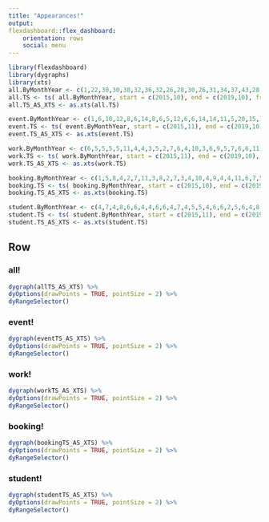 ```yaml
---
title: "Appearances!"
output:
flexdashboard::flex_dashboard:
    orientation: rows
    social: menu
---
```

```r
library(flexdashboard)
library(dygraphs)
library(xts)
all.ByMonthYear <- c(1,22,30,30,38,32,36,32,26,28,30,26,31,34,37,43,28,22,48,37,35,37,29,37,27,36,27,36,26,44,29,31,39,21,40,22,38,36,30,33,31,34,32,33,33,28,21,23,31
all.TS <- ts( all.ByMonthYear, start = c(2015,10), end = c(2019,10), frequency = 12)
all.TS_AS_XTS <- as.xts(all.TS)

event.ByMonthYear <- c(1,6,10,12,8,6,14,8,6,5,12,6,6,14,14,11,5,20,15,12,11,8,5,4,17,4,14,9,17,1,5,9,7,11,7,11,14,8,10,11,13,12,12,10,5,4,1,11
event.TS <- ts( event.ByMonthYear, start = c(2015,11), end = c(2019,10), frequency = 12)
event.TS_AS_XTS <- as.xts(event.TS)

work.ByMonthYear <- c(6,5,5,5,5,11,4,4,3,5,2,7,6,4,10,3,6,9,5,7,6,6,11,8,4,3,2,3,10,9,5,7,5,7,3,9,7,6,6,4,4,3,6,6,3,4,4,5
work.TS <- ts( work.ByMonthYear, start = c(2015,11), end = c(2019,10), frequency = 12)
work.TS_AS_XTS <- as.xts(work.TS)

booking.ByMonthYear <- c(1,5,8,4,2,7,11,3,8,2,7,3,4,10,4,9,4,4,11,6,7,5,5,7,5,2,5,4,2,4,4,4,5,2,10,5,9,10,5,3,9,5,8,6,4,8,9,7,6
booking.TS <- ts( booking.ByMonthYear, start = c(2015,10), end = c(2019,10), frequency = 12)
booking.TS_AS_XTS <- as.xts(booking.TS)

student.ByMonthYear <- c(4,7,4,8,6,6,4,4,6,6,4,7,4,5,5,4,6,6,2,5,6,4,8,2,8,8,9,9,3,10,13,9,4,4,5,5,1,5,9,4,7,3,7,7,5,2,6,5
student.TS <- ts( student.ByMonthYear, start = c(2015,11), end = c(2019,10), frequency = 12)
student.TS_AS_XTS <- as.xts(student.TS)

```
Row {.tabset .tabset-fade}
-------------------------------------
### all!
```r
dygraph(allTS_AS_XTS) %>%
dyOptions(drawPoints = TRUE, pointSize = 2) %>%
dyRangeSelector()
```
### event!
```r
dygraph(eventTS_AS_XTS) %>%
dyOptions(drawPoints = TRUE, pointSize = 2) %>%
dyRangeSelector()
```
### work!
```r
dygraph(workTS_AS_XTS) %>%
dyOptions(drawPoints = TRUE, pointSize = 2) %>%
dyRangeSelector()
```
### booking!
```r
dygraph(bookingTS_AS_XTS) %>%
dyOptions(drawPoints = TRUE, pointSize = 2) %>%
dyRangeSelector()
```
### student!
```r
dygraph(studentTS_AS_XTS) %>%
dyOptions(drawPoints = TRUE, pointSize = 2) %>%
dyRangeSelector()
```

